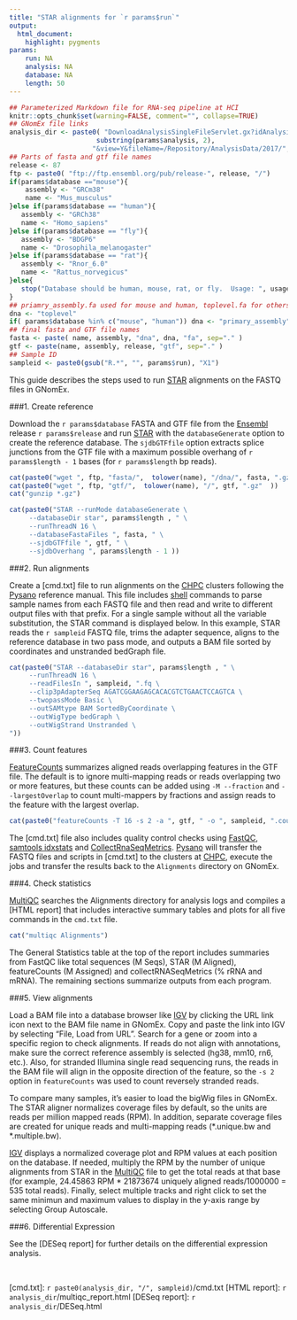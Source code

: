 ```yaml
---
title: "STAR alignments for `r params$run`"
output:
  html_document:
    highlight: pygments
params:
    run: NA
    analysis: NA
    database: NA
    length: 50
---
```


```r
## Parameterized Markdown file for RNA-seq pipeline at HCI
knitr::opts_chunk$set(warning=FALSE, comment="", collapse=TRUE)
## GNomEx file links
analysis_dir <- paste0( "DownloadAnalysisSingleFileServlet.gx?idAnalysis=",
                      substring(params$analysis, 2),
                     "&view=Y&fileName=/Repository/AnalysisData/2017/", params$analysis)
## Parts of fasta and gtf file names
release <- 87
ftp <- paste0( "ftp://ftp.ensembl.org/pub/release-", release, "/")
if(params$database =="mouse"){
    assembly <- "GRCm38"
    name <- "Mus_musculus"
}else if(params$database == "human"){
   assembly <- "GRCh38"
   name <- "Homo_sapiens"
}else if(params$database == "fly"){
   assembly <- "BDGP6"
   name <- "Drosophila_melanogaster"
}else if(params$database == "rat"){
   assembly <- "Rnor_6.0"
   name <- "Rattus_norvegicus"
}else{
   stop("Database should be human, mouse, rat, or fly.  Usage: ", usage)
}
## priamry_assembly.fa used for mouse and human, toplevel.fa for others..
dna <- "toplevel"
if( params$database %in% c("mouse", "human")) dna <- "primary_assembly"
## final fasta and GTF file names
fasta <- paste( name, assembly, "dna", dna, "fa", sep="." )
gtf <- paste(name, assembly, release, "gtf", sep="." )
## Sample ID
sampleid <- paste0(gsub("R.*", "", params$run), "X1")
```


This guide describes the steps used to run [STAR] alignments on the FASTQ files in GNomEx.

###1. Create reference

Download the `r params$database` FASTA and GTF file from the [Ensembl] release
`r params$release` and run [STAR] with the `databaseGenerate` option to create the
reference database.  The `sjdbGTFfile` option extracts splice junctions from the
GTF file with a maximum possible overhang of `r params$length - 1` bases (for `r params$length`
bp reads).

```r
cat(paste0("wget ", ftp, "fasta/",  tolower(name), "/dna/", fasta, ".gz" ))
cat(paste0("wget ", ftp, "gtf/",  tolower(name), "/", gtf, ".gz"  ))
cat("gunzip *.gz")

cat(paste0("STAR --runMode databaseGenerate \
     --databaseDir star", params$length , " \
     --runThreadN 16 \
     --databaseFastaFiles ", fasta, " \
     --sjdbGTFfile ", gtf, " \
     --sjdbOverhang ", params$length - 1 ))
```

###2. Run alignments

Create a [cmd.txt] file to run alignments on the [CHPC] clusters following the
[Pysano] reference manual.  This file includes [shell] commands to parse sample
names from each FASTQ file and then read and write to different output files
with that prefix. For a single sample without all the variable substitution, the
STAR command is displayed below.  In this example, STAR reads the `r sampleid` FASTQ
file, trims the adapter sequence, aligns to the reference database in two pass mode,
and outputs a BAM file sorted by coordinates and unstranded bedGraph file.

```r
cat(paste0("STAR --databaseDir star", params$length , " \
     --runThreadN 16 \
     --readFilesIn ", sampleid, ".fq \
     --clip3pAdapterSeq AGATCGGAAGAGCACACGTCTGAACTCCAGTCA \
     --twopassMode Basic \
     --outSAMtype BAM SortedByCoordinate \
     --outWigType bedGraph \
     --outWigStrand Unstranded \
"))
```

###3. Count features

[FeatureCounts] summarizes aligned reads overlapping features in the GTF file.
The default is to ignore multi-mapping reads or reads overlapping two or more
features, but these counts can be added using `-M --fraction` and `--largestOverlap`
to count multi-mappers by fractions and assign reads to the
feature with the largest overlap.

```r
cat(paste0("featureCounts -T 16 -s 2 -a ", gtf, " -o ", sampleid, ".counts ", sampleid, ".bam"))
```

The [cmd.txt] file also includes quality control checks using [FastQC],
[samtools idxstats] and [CollectRnaSeqMetrics]. [Pysano] will transfer the FASTQ
files and scripts in [cmd.txt] to the clusters at [CHPC], execute the jobs and
transfer the results back to the `Alignments` directory on GNomEx.

###4. Check statistics

[MultiQC] searches the Alignments directory for analysis logs and compiles a
[HTML report] that includes interactive summary tables and plots for all five commands
in the `cmd.txt` file.

```r
cat("multiqc Alignments")
```

The General Statistics table at the top of the report includes summaries from FastQC like
total sequences (M Seqs), STAR (M Aligned), featureCounts (M Assigned) and
collectRNASeqMetrics (% rRNA and mRNA).   The remaining sections summarize outputs from each program.

###5.  View alignments

Load a BAM file into a database browser like [IGV] by clicking the URL link icon
next to the BAM file name in GNomEx.   Copy and paste the link into IGV by
selecting "File, Load from URL".   Search for a gene or zoom into a
specific region to check alignments. If reads do not align with annotations, make sure
the correct reference assembly is selected (hg38, mm10, rn6, etc.).  Also, for stranded
Illumina single read sequencing runs, the reads in the BAM file will align in the
opposite direction of the feature,  so the `-s 2` option in `featureCounts` was used to count
reversely stranded reads.

To compare many samples, it's easier to load the bigWig files in GNomEx. The
STAR aligner normalizes coverage files by default, so the units are reads per
million mapped reads (RPM). In addition, separate coverage files are created for
unique reads and multi-mapping reads (\*.unique.bw and \*.multiple.bw).

[IGV] displays a normalized coverage plot and RPM values at each
position on the database.  If needed, multiply the RPM by the number of
unique alignments from STAR in the [MultiQC] file to get the total reads at that
base (for example, 24.45863 RPM * 21873674 uniquely aligned reads/1000000 = 535
total reads).   Finally, select multiple tracks and right click to set
the same minimun and maximum values to display in the y-axis range by selecting
Group Autoscale.

###6. Differential Expression

See the [DESeq report] for further details on the differential expression analysis.

<br>


[STAR]: https://github.com/alexdobin/STAR
[Ensembl]: http://uswest.ensembl.org/info/data/ftp/index.html
[IGV]: http://software.broadinstitute.org/software/igv/
[featureCounts]: http://bioinf.wehi.edu.au/featureCounts/
[FastQC]: http://www.bioinformatics.babraham.ac.uk/projects/fastqc/
[Pysano]: http://healthcare.utah.edu/huntsmancancerinstitute/research/shared-resources/center-managed/bioinformatics/pysano
[CHPC]: https://www.chpc.utah.edu/
[shell]: http://tldp.org/LDP/abs/html/index.html
[CollectRnaSeqMetrics]: https://broadinstitute.github.io/picard/command-line-overview.html#CollectRnaSeqMetrics
[samtools idxstats]: http://www.htslib.org/
[MultiQC]: http://multiqc.info/
[cmd.txt]: `r paste0(analysis_dir, "/", sampleid)`/cmd.txt
[HTML report]: `r analysis_dir`/multiqc_report.html
[DESeq report]: `r analysis_dir`/DESeq.html
